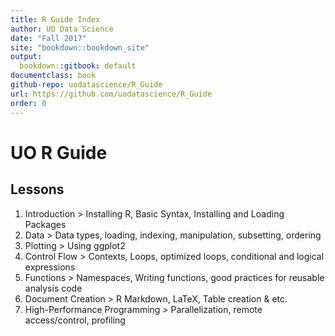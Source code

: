 ```yaml
---
title: R Guide Index
author: UO Data Science
date: "Fall 2017"
site: "bookdown::bookdown_site"
output:
  bookdown::gitbook: default
documentclass: book
github-repo: uodatascience/R_Guide
url: https://github.com/uodatascience/R_Guide
order: 0
---
```

# UO R Guide
## Lessons

1. Introduction
> Installing R, Basic Syntax, Installing and Loading Packages
2. Data
> Data types, loading, indexing, manipulation, subsetting, ordering
3. Plotting
> Using ggplot2
4. Control Flow
> Contexts, Loops, optimized loops, conditional and logical expressions
5. Functions
> Namespaces, Writing functions, good practices for reusable analysis code
6. Document Creation
> R Markdown, LaTeX, Table creation & etc.
7. High-Performance Programming
> Parallelization, remote access/control, profiling
